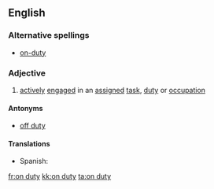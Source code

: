 ==English==

===Alternative spellings===
* [[on-duty]]

===Adjective===
{{en-adj|pos=[[on]] [[duty]]|-}}

# [[actively]] [[engaged]] in an [[assigned]] [[task]], [[duty]] or [[occupation]]

====Antonyms====
* [[off duty]]

====Translations====
{{trans-top|actively engaged...}}
* Spanish: {{t|es|de guardia}}
{{trans-mid}}
{{trans-bottom}}

[[fr:on duty]]
[[kk:on duty]]
[[ta:on duty]]